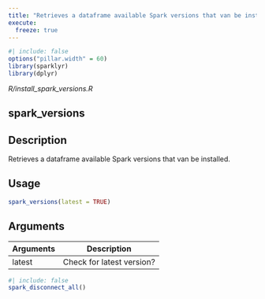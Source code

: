 ```yaml
---
title: "Retrieves a dataframe available Spark versions that van be installed."
execute:
  freeze: true
---
```


```r
#| include: false
options("pillar.width" = 60)
library(sparklyr) 
library(dplyr)
```

*R/install_spark_versions.R*

## spark_versions

## Description
Retrieves a dataframe available Spark versions that van be installed. 


## Usage
```r
spark_versions(latest = TRUE) 
```

## Arguments
|Arguments|Description|
|---|---|
| latest | Check for latest version? |








```r
#| include: false
spark_disconnect_all()
```
